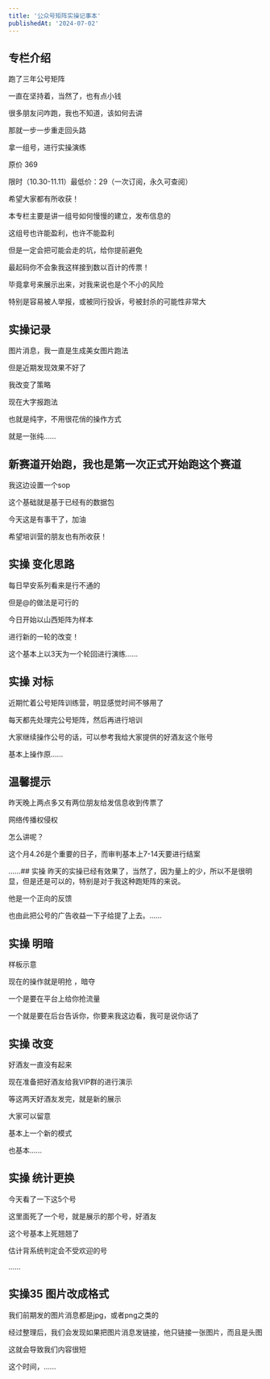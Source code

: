 ```yaml
---
title: '公众号矩阵实操记事本'
publishedAt: '2024-07-02'
---
```


## 专栏介绍

跑了三年公号矩阵

一直在坚持着，当然了，也有点小钱

很多朋友问咋跑，我也不知道，该如何去讲

那就一步一步重走回头路

拿一组号，进行实操演练

原价 369 

限时（10.30-11.11）最低价：29（一次订阅，永久可查阅）

希望大家都有所收获！

本专栏主要是讲一组号如何慢慢的建立，发布信息的

这组号也许能盈利，也许不能盈利

但是一定会把可能会走的坑，给你提前避免

最起码你不会象我这样接到数以百计的传票！

毕竟拿号来展示出来，对我来说也是个不小的风险

特别是容易被人举报，或被同行投诉，号被封杀的可能性非常大



## 实操记录
图片消息，我一直是生成美女图片跑法

但是近期发现效果不好了

我改变了策略

现在大字报跑法

也就是纯字，不用很花俏的操作方式

就是一张纯......

## 新赛道开始跑，我也是第一次正式开始跑这个赛道
我这边设置一个sop

这个基础就是基于已经有的数据包

今天这是有事干了，加油

希望培训营的朋友也有所收获！

## 实操 变化思路
每日早安系列看来是行不通的

但是@的做法是可行的

今日开始以山西矩阵为样本

进行新的一轮的改变！

这个基本上以3天为一个轮回进行演练......

## 实操 对标
近期忙着公号矩阵训练营，明显感觉时间不够用了

每天都先处理完公号矩阵，然后再进行培训

大家继续操作公号的话，可以参考我给大家提供的好酒友这个账号

基本上操作原......

## 温馨提示
昨天晚上两点多又有两位朋友给发信息收到传票了

网络传播权侵权

怎么讲呢？

这个月4.26是个重要的日子，而审判基本上7-14天要进行结案

......## 实操
昨天的实操已经有效果了，当然了，因为量上的少，所以不是很明显，但是还是可以的，特别是对于我这种跑矩阵的来说。

他是一个正向的反馈

也由此把公号的广告收益一下子给提了上去。......

## 实操  明暗
样板示意

现在的操作就是明抢 ，暗夺

一个是要在平台上给你抢流量

一个就是要在后台告诉你，你要来我这边看，我可是说你话了

## 实操 改变
好酒友一直没有起来

现在准备把好酒友给我VIP群的进行演示

等这两天好酒友发完，就是新的展示

大家可以留意

基本上一个新的模式

也基本......

## 实操 统计更换
今天看了一下这5个号

这里面死了一个号，就是展示的那个号，好酒友

这个号基本上死翘翘了

估计背系统判定会不受欢迎的号

......

## 实操35 图片改成格式
我们前期发的图片消息都是jpg，或者png之类的

经过整理后，我们会发现如果把图片消息发链接，他只链接一张图片，而且是头图

这就会导致我们内容很短

这个时间，......

